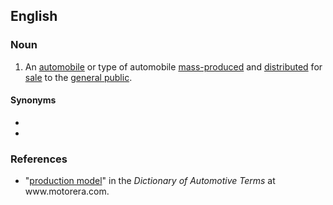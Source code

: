 ==English==
{{wikipedia}}

===Noun===
{{en-noun}}

# An [[automobile]] or type of automobile [[mass-produce]]d and [[distribute]]d for [[sale]] to the [[general public]].

====Synonyms====
* {{l|en|production car}}
* {{l|en|production vehicle}}

===References===
* "[http://www.motorera.com/dictionary/PR.HTM#ProductionModel production model]" in the ''Dictionary of Automotive Terms'' at www.motorera.com.